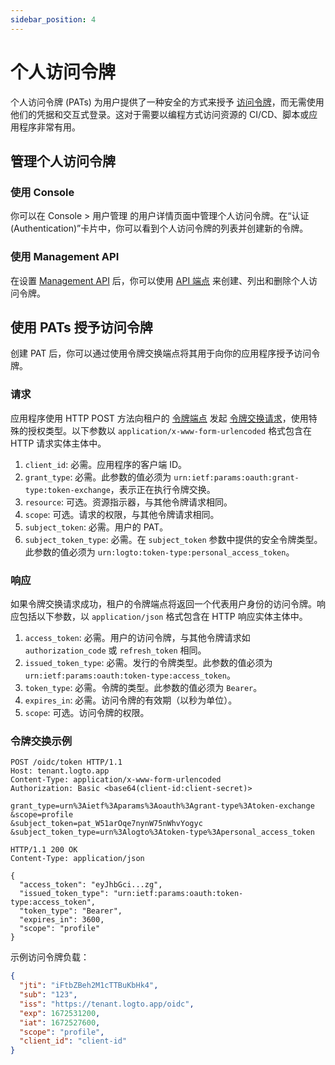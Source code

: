 ```yaml
---
sidebar_position: 4
---
```


# 个人访问令牌

个人访问令牌 (PATs) 为用户提供了一种安全的方式来授予 [访问令牌](https://auth.wiki/access-token)，而无需使用他们的凭据和交互式登录。这对于需要以编程方式访问资源的 CI/CD、脚本或应用程序非常有用。

## 管理个人访问令牌

### 使用 Console

你可以在 <CloudLink to="/users">Console > 用户管理</CloudLink> 的用户详情页面中管理个人访问令牌。在“认证 (Authentication)”卡片中，你可以看到个人访问令牌的列表并创建新的令牌。

### 使用 Management API

在设置 [Management API](/integrate-logto/interact-with-management-api/) 后，你可以使用 [API 端点](https://openapi.logto.io/operation/operation-listuserpersonalaccesstokens) 来创建、列出和删除个人访问令牌。

## 使用 PATs 授予访问令牌

创建 PAT 后，你可以通过使用令牌交换端点将其用于向你的应用程序授予访问令牌。

### 请求

应用程序使用 HTTP POST 方法向租户的 [令牌端点](/integrate-logto/application-data-structure#token-endpoint) 发起 [令牌交换请求](https://auth.wiki/authorization-code-flow#token-exchange-request)，使用特殊的授权类型。以下参数以 `application/x-www-form-urlencoded` 格式包含在 HTTP 请求实体主体中。

1. `client_id`: 必需。应用程序的客户端 ID。
2. `grant_type`: 必需。此参数的值必须为 `urn:ietf:params:oauth:grant-type:token-exchange`，表示正在执行令牌交换。
3. `resource`: 可选。资源指示器，与其他令牌请求相同。
4. `scope`: 可选。请求的权限，与其他令牌请求相同。
5. `subject_token`: 必需。用户的 PAT。
6. `subject_token_type`: 必需。在 `subject_token` 参数中提供的安全令牌类型。此参数的值必须为 `urn:logto:token-type:personal_access_token`。

### 响应

如果令牌交换请求成功，租户的令牌端点将返回一个代表用户身份的访问令牌。响应包括以下参数，以 `application/json` 格式包含在 HTTP 响应实体主体中。

1. `access_token`: 必需。用户的访问令牌，与其他令牌请求如 `authorization_code` 或 `refresh_token` 相同。
2. `issued_token_type`: 必需。发行的令牌类型。此参数的值必须为 `urn:ietf:params:oauth:token-type:access_token`。
3. `token_type`: 必需。令牌的类型。此参数的值必须为 `Bearer`。
4. `expires_in`: 必需。访问令牌的有效期（以秒为单位）。
5. `scope`: 可选。访问令牌的权限。

### 令牌交换示例

```
POST /oidc/token HTTP/1.1
Host: tenant.logto.app
Content-Type: application/x-www-form-urlencoded
Authorization: Basic <base64(client-id:client-secret)>

grant_type=urn%3Aietf%3Aparams%3Aoauth%3Agrant-type%3Atoken-exchange
&scope=profile
&subject_token=pat_W51arOqe7nynW75nWhvYogyc
&subject_token_type=urn%3Alogto%3Atoken-type%3Apersonal_access_token
```

```
HTTP/1.1 200 OK
Content-Type: application/json

{
  "access_token": "eyJhbGci...zg",
  "issued_token_type": "urn:ietf:params:oauth:token-type:access_token",
  "token_type": "Bearer",
  "expires_in": 3600,
  "scope": "profile"
}
```

示例访问令牌负载：

```json
{
  "jti": "iFtbZBeh2M1cTTBuKbHk4",
  "sub": "123",
  "iss": "https://tenant.logto.app/oidc",
  "exp": 1672531200,
  "iat": 1672527600,
  "scope": "profile",
  "client_id": "client-id"
}
```
